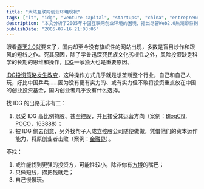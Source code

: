 ```yaml
---
title: "大陆互联网创业环境现状"
tags: ["it", "idg", "venture capital", "startups", "china", "entrepreneurship", "investment"]
description: "本文分析了2005年中国互联网创业环境的困境，指出尽管Web2.0热潮即将到来，但中国缺乏旗帜性网站，多为跟风式短线产品。作者认为问题主要在于风险投资缺乏科学长期思维，以及IDG资本在中国互联网投资领域一家独大的局面。文章详述了IDG投资策略的变化，批评其试图垄断行业，使创业者陷入两难：要么接受IDG高比例持股甚至控股并接受其运营方向，要么被IDG复制创意转投他人。文章最后简述了不寻求IDG投资的几种选择：寻找其他投资方、做短线业务或自力更生慢慢发展。"
publishDate: "2005-07-16 21:08:06"
---
```


眼看[春天2.0](http://www.xdanger.com/2005/07/13/000003.html)就要来了，国内却至今没有旗帜性的网站出现，多数是盲目炒作和跟风的短线之作。究其原因，除了学鲁迅深究民族文化劣根性之外，风险投资缺乏科学的长期的思维和操作，[IDG](http://www.idgvc.com/)一家独大也是重要原因。

[IDG投资策略发生改变](http://blog.ccw.com.cn/hiyou/index.jsp?category=showPost&postID=1344)，这种操作方式几乎就是想垄断整个行业，自己和自己人玩，好比中国乒乓……因为没有更有实力的、或有实力但不敢将投资重点放在中国的创业投资基金，国内创业者几乎没有什么选择。

找 IDG 的出路无非有二：
1. 忍受 IDG 高比例持股、甚至控股，并且接受其运营方向（案例：[BlogCN](http://www.blogcn.com/)，[POCO](http://www.poco.cn/)，[163888](http://www.163888.net/)）；
2. 被 IDG 偷去创意，另外找帮子人成立控股公司随便做做，凭借他们的资本运作能力，将原创业者击败（案例：[金融界](http://www.jrj.com.cn/)）。

不找：
1. 或许能找到更强的投资方，可能性较小，除非你有[方博](http://fxd.blogchina.com/)的嘴巴；
2. 只做短线，捞把钱就走；
3. 自己慢慢玩。